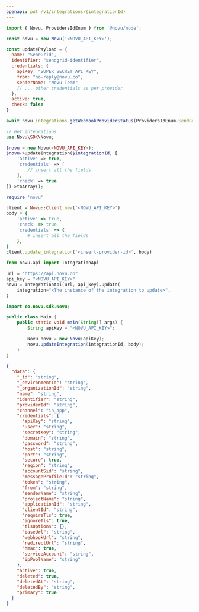 ```yaml
---
openapi: put /v1/integrations/{integrationId}
---
```



<ApikeyWarning />

<RequestExample>

```javascript Node.js
import { Novu, ProvidersIdEnum } from '@novu/node'; 

const novu = new Novu('<NOVU_API_KEY>');

const updatePayload = {
  name: "SendGrid",
  identifier: "sendgrid-identifier",
  credentials: {
    apiKey: "SUPER_SECRET_API_KEY",
    from: "no-reply@novu.co",
    senderName: "Novu Team"
    // ... other credentials as per provider
  },
  active: true,
  check: false
}

await novu.integrations.getWebhookProviderStatus(ProvidersIdEnum.SendGrid, updatePayload);
```

```php PHP
// Get integrations
use Novu\SDK\Novu;

$novu = new Novu(<NOVU_API_KEY>);
$novu->updateIntegration($integrationId, [
    'active' => true,
    'credentials' => [
        // insert all the fields
    ],
    'check' => true
])->toArray();
```

```ruby Ruby
require 'novu'

client = Novu::Client.new('<NOVU_API_KEY>')
body = {
    'active' => true,
    'check' => true
    'credentials' => {
        # insert all the fields
    },
}
client.update_integration('<insert-provider-id>', body)
```

```python Python
from novu.api import IntegrationApi

url = "https://api.novu.co"
api_key = "<NOVU_API_KEY>"
novu = IntegrationApi(url, api_key).update(
    integration="<The instance of the integration to update>",
)
```

```java Java
import co.novu.sdk.Novu;

public class Main {
    public static void main(String[] args) {
        String apiKey = "<NOVU_API_KEY>";

        Novu novu = new Novu(apiKey);
        novu.updateIntegration(integrationId, body);
    }
}
```


</RequestExample>

<ResponseExample>

```json Response
{
  "data": {
    "_id": "string",
    "_environmentId": "string",
    "_organizationId": "string",
    "name": "string",
    "identifier": "string",
    "providerId": "string",
    "channel": "in_app",
    "credentials": {
      "apiKey": "string",
      "user": "string",
      "secretKey": "string",
      "domain": "string",
      "password": "string",
      "host": "string",
      "port": "string",
      "secure": true,
      "region": "string",
      "accountSid": "string",
      "messageProfileId": "string",
      "token": "string",
      "from": "string",
      "senderName": "string",
      "projectName": "string",
      "applicationId": "string",
      "clientId": "string",
      "requireTls": true,
      "ignoreTls": true,
      "tlsOptions": {},
      "baseUrl": "string",
      "webhookUrl": "string",
      "redirectUrl": "string",
      "hmac": true,
      "serviceAccount": "string",
      "ipPoolName": "string"
    },
    "active": true,
    "deleted": true,
    "deletedAt": "string",
    "deletedBy": "string",
    "primary": true
  }
}
```

</ResponseExample>